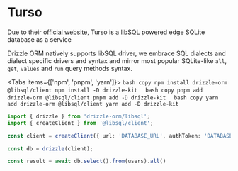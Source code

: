 
# Turso
Due to their [official website](https://turso.tech/), 
Turso is a [libSQL](https://github.com/libsql/libsql) powered edge SQLite database as a service
  
Drizzle ORM natively supports libSQL driver, 
we embrace SQL dialects and dialect specific drivers and syntax and mirror most popular 
SQLite-like `all`, `get`, `values` and `run` query methods syntax.

<Tabs items={['npm', 'pnpm', 'yarn']}>
  <Tab>
    ```bash copy
    npm install drizzle-orm @libsql/client
    npm install -D drizzle-kit 
    ```
  </Tab>
  <Tab>
    ```bash copy
    pnpm add drizzle-orm @libsql/client
    pnpm add -D drizzle-kit 
    ```
  </Tab>
  <Tab>
    ```bash copy
    yarn add drizzle-orm @libsql/client
    yarn add -D drizzle-kit 
    ```
  </Tab>
</Tabs>

```typescript copy
import { drizzle } from 'drizzle-orm/libsql';
import { createClient } from '@libsql/client';

const client = createClient({ url: 'DATABASE_URL', authToken: 'DATABASE_AUTH_TOKEN' });

const db = drizzle(client);

const result = await db.select().from(users).all()
```